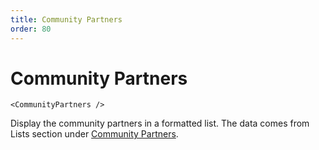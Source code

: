 ```yaml
---
title: Community Partners
order: 80
---
```

# Community Partners

```
<CommunityPartners />
```
Display the community partners in a formatted list. The data comes from Lists section under [Community Partners](/gently-hugged/contents/lists/community-partners/).
